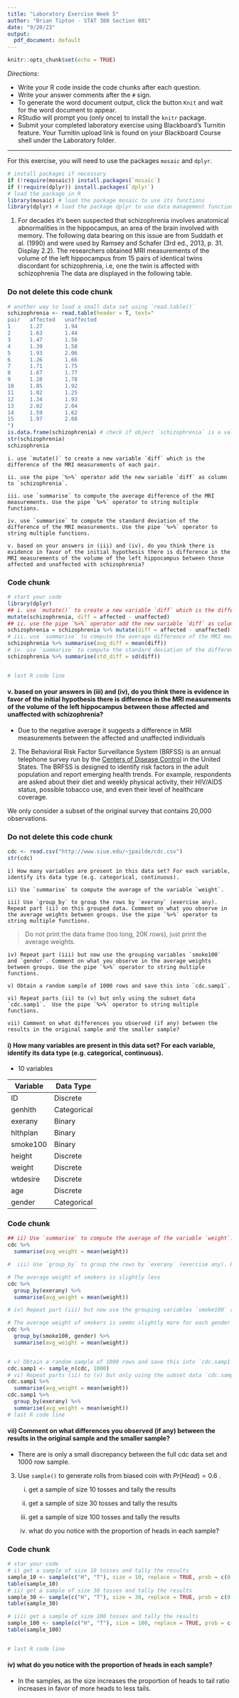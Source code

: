 ```yaml
---
title: "Laboratory Exercise Week 5"
author: "Brian Tipton - STAT 380 Section 001"
date: "9/20/23"
output:
  pdf_document: default
---
```


```r
knitr::opts_chunk$set(echo = TRUE)
```

*Directions*: 

* Write your R code inside the code chunks after each question.
* Write your answer comments after the `#` sign.
* To generate the word document output, click the button `Knit` and wait for the word document to appear.
* RStudio will prompt you (only once) to install the `knitr` package.
* Submit your completed laboratory exercise using Blackboard's Turnitin feature. Your Turnitin upload link is found on your Blackboard Course shell under the Laboratory folder.

***

For this exercise, you will need to use the packages `mosaic` and `dplyr`.


```r
# install packages if necessary
if (!require(mosaic)) install.packages(`mosaic`)
if (!require(dplyr)) install.packages(`dplyr`)
# load the package in R
library(mosaic) # load the package mosaic to use its functions
library(dplyr) # load the package dplyr to use data management functions
```




1. For decades it's been suspected that schizophrenia involves anatomical abnormalities in the hippocampus, an area of the brain involved with memory. The following data bearing on this issue are from Suddath et al. (1990) and were used by Ramsey and Schafer (3rd ed., 2013, p. 31. Display 2.2). The researchers obtained MRI measurements of the volume of the left hippocampus from 15 pairs of identical twins discordant for schizophrenia, i.e, one the twin is affected with schizophrenia The data are displayed in the following table. 

### Do not delete this code chunk
```r
# another way to load a small data set using `read.table()`
schizophrenia <- read.table(header = T, text="
pair   affected   unaffected
1      1.27       1.94
2      1.63       1.44
3      1.47       1.56
4      1.39       1.58
5      1.93       2.06
6      1.26       1.66
7      1.71       1.75
8      1.67       1.77
9      1.28       1.78
10     1.85       1.92
11     1.02       1.25
12     1.34       1.93
13     2.02       2.04
14     1.59       1.62
15     1.97       2.08
")
is.data.frame(schizophrenia) # check if object `schizophrenia` is a valid data frame
str(schizophrenia)
schizophrenia 
```


    i. use `mutate()` to create a new variable `diff` which is the difference of the MRI measurements of each pair. 
    
    ii. use the pipe `%>%` operator add the new variable `diff` as column to `schizophrenia`.  
    
    iii. use `summarise` to compute the average difference of the MRI measurements. Use the pipe `%>%` operator to string multiple functions.  
    
    iv. use `summarise` to compute the standard deviation of the difference of the MRI measurements. Use the pipe `%>%` operator to string multiple functions.  
    
    v. based on your answers in (iii) and (iv), do you think there is evidence in favor of the initial hypothesis there is difference in the MRI measurements of the volume of the left hippocampus between those affected and unaffected with schizophrenia?   
  
    
### Code chunk
```r
# start your code
library(dplyr)
## i. use `mutate()` to create a new variable `diff` which is the difference of the MRI measurements of each pair.
mutate(schizophrenia, diff = affected - unaffected)
## ii. use the pipe `%>%` operator add the new variable `diff` as column to `schizophrenia`.
schizophrenia = schizophrenia %>% mutate(diff = affected - unaffected)
# iii. use `summarise` to compute the average difference of the MRI measurements. Use the pipe `%>%` operator to string multiple functions.
schizophrenia %>% summarise(avg_diff = mean(diff))
# iv. use `summarise` to compute the standard deviation of the difference of the MRI measurements. Use the pipe `%>%` operator to string multiple functions.
schizophrenia %>% summarise(std_diff = sd(diff))


# last R code line
```
#### v. based on your answers in (iii) and (iv), do you think there is evidence in favor of the initial hypothesis there is difference in the MRI measurements of the volume of the left hippocampus between those affected and unaffected with schizophrenia?   
- Due to the negative average it suggests a difference in MRI measurements between the affected and unaffected individuals

2. The Behavioral Risk Factor Surveillance System (BRFSS) is an annual telephone survey run by the [Centers of Disease Control](http://www.cdc.gov/brfss) in the United States. The BRFSS is designed to identify risk factors in the adult population and report emerging health trends. For example, respondents are asked about their diet and weekly physical activity, their HIV/AIDS status, possible tobacco use, and even their level of healthcare coverage.

We only consider a subset of the original survey that contains 20,000 observations.

### Do not delete this code chunk
```r
cdc <- read.csv("http://www.siue.edu/~jpailde/cdc.csv")
str(cdc)
```

    i) How many variables are present in this data set? For each variable, identify its data type (e.g. categorical, continuous).  
    
    ii) Use `summarise` to compute the average of the variable `weight`.
    
    iii) Use `group_by` to group the rows by `exerany` (exercise any). Repeat part (ii) on this grouped data. Comment on what you observe in the average weights between groups. Use the pipe `%>%` operator to string multiple functions.   

> Do not print the data frame (too long, 20K rows), just print the average weights.   
    
    iv) Repeat part (iii) but now use the grouping variables `smoke100` and `gender`. Comment on what you observe in the average weights between groups. Use the pipe `%>%` operator to string multiple functions.  
    
    v) Obtain a random sample of 1000 rows and save this into `cdc.samp1`. 
    
    vi) Repeat parts (ii) to (v) but only using the subset data `cdc.samp1`.  Use the pipe `%>%` operator to string multiple functions.  
    
    vii) Comment on what differences you observed (if any) between the results in the original sample and the smaller sample?
    
#### i) How many variables are present in this data set? For each variable, identify its data type (e.g. categorical, continuous).
- 10 variables

| Variable | Data Type            |
|----------|---------------------|
| ID       | Discrete          |
| genhlth  | Categorical |
| exerany  | Binary            |
| hlthplan | Binary            |
| smoke100 | Binary            |
| height   | Discrete            |
| weight   | Discrete            |
| wtdesire | Discrete            |
| age      | Discrete            |
| gender   | Categorical |


### Code chunk
```r
## ii) Use `summarise` to compute the average of the variable `weight`.
cdc %>%
  summarise(avg_weight = mean(weight))

#  iii) Use `group_by` to group the rows by `exerany` (exercise any). Repeat part (ii) on this grouped data. Comment on what you observe in the average weights between groups. Use the pipe `%>%` operator to string multiple functions.

# The average weight of smokers is slightly less
cdc %>%
  group_by(exerany) %>%
  summarise(avg_weight = mean(weight))

# iv) Repeat part (iii) but now use the grouping variables `smoke100` and `gender`. Comment on what you observe in the average weights between groups. Use the pipe `%>%` operator to string multiple functions.

# The average weight of smokers is seems slightly more for each gender
cdc %>%
  group_by(smoke100, gender) %>%
  summarise(avg_weight = mean(weight))


# v) Obtain a random sample of 1000 rows and save this into `cdc.samp1`.
cdc.samp1 <- sample_n(cdc, 1000)
# vi) Repeat parts (ii) to (v) but only using the subset data `cdc.samp1`.  Use the pipe `%>%` operator to string multiple functions. 
cdc.samp1 %>%
  summarise(avg_weight = mean(weight))
cdc.samp1 %>%
  group_by(exerany) %>%
  summarise(avg_weight = mean(weight))
# last R code line
```
#### vii) Comment on what differences you observed (if any) between the results in the original sample and the smaller sample?
- There are is only a small discrepancy between the full cdc data set and 1000 row sample.



3. Use `sample()` to generate rolls from biased coin with $Pr(Head) = 0.6$ .

    i) get a sample of size 10 tosses and tally the results    
    
    ii) get a sample of size 30 tosses and tally the results     
    
    iii) get a sample of size 100 tosses and tally the results    
    
    iv) what do you notice with the proportion of heads in each sample?  
    
### Code chunk
```r
# star your code
# i) get a sample of size 10 tosses and tally the results
sample_10 <- sample(c("H", "T"), size = 10, replace = TRUE, prob = c(0.6, 0.4))
table(sample_10)
# ii) get a sample of size 30 tosses and tally the results  
sample_30 <- sample(c("H", "T"), size = 30, replace = TRUE, prob = c(0.6, 0.4))
table(sample_30)

# iii) get a sample of size 100 tosses and tally the results    
sample_100 <- sample(c("H", "T"), size = 100, replace = TRUE, prob = c(0.6, 0.4))
table(sample_100)


# last R code line
```
####  iv) what do you notice with the proportion of heads in each sample?  
- In the samples, as the size increases the proportion of heads to tail ratio increases in favor of more heads to less tails.

